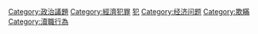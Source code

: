 {{catmore}}
{{Commonscat|Corruption}}

[[Category:政治議題|Category:政治議題]]
[[Category:經濟犯罪‎|Category:經濟犯罪‎]]
[[Category:社会问题|犯]]
[[Category:经济问题|Category:经济问题]]
[[Category:欺瞞|Category:欺瞞]]
[[Category:瀆職行為|Category:瀆職行為]]